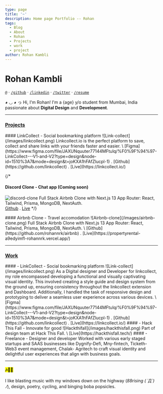 ```yaml
---
type: page
title: '~'
description: Home page Portfolio -- Rohan
tags:
  - Blog
  - About
  - Rohan
  - Projects
  - work
  - project
author: Rohan Kambli
---
```



<Head>
  <title>Rohan Kambli</title>
</Head>


<Globe />

# <span title="रोहन">Rohan Kambli</span>


[`@`](mailto:rohanrk39357@gmail.com) · [`/github`](https://github.com/rohannrk) · [`/linkedin`](https://linkedin.com/in/rohanrk) · [`/twitter`](https://twitter.com/in/rohannrk) · [`/resume`](https://drive.google.com/file/d/1lXQrsCCuciPhsfk2h60BLoI9yLS6JtHk/view?usp=sharing)


◕ ◡ ◕ っ Hi, I'm Rohan! I'm a {age} y/o student from Mumbai, India passionate about **Digital Design** and **Development**.

---

### [**Projects**](/projects)

<project>
#### LinkCollect - Social bookmarking platform
![Link-collect](/images/linkcollect.png)
Linkcollect.io is the perfect platform to save, collect and share links with your friends faster and easier.
\
[Figma](https://www.figma.com/file/JAXUNquuter77144MFtulq/%F0%9F%94%97-LinkCollect---V1-and-V2?type=design&node-id=1510%3A7&mode=design&t=joKXA1hFAfZlucpl-1) . [Github](https://github.com/linkcollect) . [Live](https://linkcollect.io/)
</project>

{/* <project>
#### Discord Clone - Chat app (Coming soon)
![discord-clone](/images/discord-clone.png)
Full Stack Airbnb Clone with Next.js 13 App Router: React, Tailwind, Prisma, MongoDB, NextAuth.
\
[Github](https://github.com/rohannrk/discord-clone) . [Live](https://propertyrental-a9edyimfl-rohannrk.vercel.app/)
</project> */}

<project>
#### Airbnb Clone - Travel accomodation
![Airbnb-clone](/images/airbnb-clone.png)
Full Stack Airbnb Clone with Next.js 13 App Router: React, Tailwind, Prisma, MongoDB, NextAuth.
\
[Github](https://github.com/rohannrk/airbnb) . [Live](https://propertyrental-a9edyimfl-rohannrk.vercel.app/)
</project>

---
### [**Work**](/work)

<work>
#### - LinkCollect - Social bookmarking platform
![Link-collect](/images/linkcollect.png)
As a Digital designer and Developer for linkcollect, my role
encompassed developing a functional and visually captivating visual
identity. This involved creating a style guide and design system from
the ground up, ensuring consistency throughout the linkcollect
extension and Dashboard. Additionally, I handled the task of responsive
design and prototyping to deliver a seamless user experience across
various devices.
\
[Figma](https://www.figma.com/file/JAXUNquuter77144MFtulq/%F0%9F%94%97-LinkCollect---V1-and-V2?type=design&node-id=1510%3A7&mode=design&t=joKXA1hFAfZlucpl-1) . [Github](https://github.com/linkcollect) . [Live](https://linkcollect.io/)
</work>

<work>
#### - Hack This Fall - Innovate for good
![Hackthifall](/images/hackthisfall.png)
Part of design team at Hack This Fall.
\
[Live](https://hackthisfall.tech/)
</work>

<work>
#### - Freelance - Designer and developer
Worked with various early staged startups and SAAS businesses like
Dygnify-Defi, Mny-fintech, Ticketh-Web3 event management, Chalak-
Agritech to craft visual identity and delightful user experiences that
align with business goals.
</work>

---

#### <mark>🎶🎸🤠</mark>
I like blasting music with my windows down on the highway (_88rising ( ´Д`)ﾉ_), design, poetry, cycling, and binging boba popsicles.

